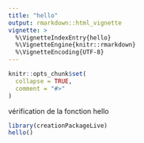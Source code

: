 ```yaml
---
title: "hello"
output: rmarkdown::html_vignette
vignette: >
  %\VignetteIndexEntry{hello}
  %\VignetteEngine{knitr::rmarkdown}
  %\VignetteEncoding{UTF-8}
---
```


```r
knitr::opts_chunk$set(
  collapse = TRUE,
  comment = "#>"
)
```

vérification de la fonction hello

```r
library(creationPackageLive)
hello()
```
